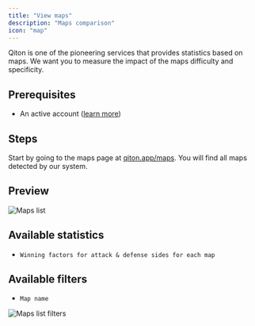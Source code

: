 ```yaml
---
title: "View maps"
description: "Maps comparison"
icon: "map"
---
```


Qiton is one of the pioneering services that provides statistics based on maps.
We want you to measure the impact of the maps difficulty and specificity.

## Prerequisites

- An active account ([learn more](/get-started/setup))

## Steps

Start by going to the maps page at [qiton.app/maps](https://qiton.app/maps).
You will find all maps detected by our system.

## Preview

<Frame>
    <img
        src="./images/root/list.png"
        alt="Maps list"
    />
</Frame>

## Available statistics

- `Winning factors for attack & defense sides for each map`

## Available filters

- `Map name`

<Frame>
    <img
        src="./images/root/filters.png"
        alt="Maps list filters"
    />
</Frame>

